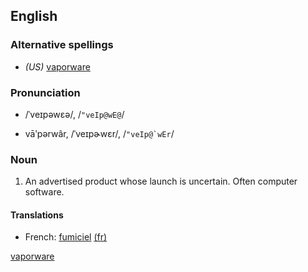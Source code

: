 <!--subst: of [[Template:sync]]-->
<!--If you edit this entry, please also edit [[vaporware]] to ensure these two entries remain synchronized.-->[[Category:Synchronized entries|vaporware]]
{{also|vaporware}}
==English==

===Alternative spellings===
* ''(US)'' [[vaporware]]

===Pronunciation===
* {{a|RP}} /ˈveɪpəwɛə/, /<tt>"veIp@wE@</tt>/
* {{a|US}} vāʹpərwâr, /ˈveɪpɚwɛr/, /<tt>"veIp@`wEr</tt>/

===Noun===
{{en-noun|-}}

# An advertised product whose launch is uncertain.  Often computer software.

====Translations====
{{trans-top|an advertised product whose launch is uncertain}}
* French: [[fumiciel]] {{m}} [[:fr:fumiciel|(fr)]]
{{trans-mid}}
{{trans-bottom}}